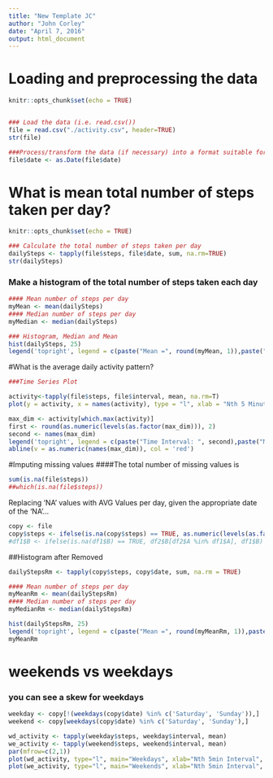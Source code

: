 ---
title: "New Template JC"
author: "John Corley"
date: "April 7, 2016"
output: html_document
---
# Loading and preprocessing the data
```{r setup, include=TRUE}
knitr::opts_chunk$set(echo = TRUE)


### Load the data (i.e. read.csv())
file = read.csv("./activity.csv", header=TRUE)
str(file)

###Process/transform the data (if necessary) into a format suitable for your analysis
file$date <- as.Date(file$date)

```
# What is mean total number of steps taken per day?
```{r , echo=TRUE}
knitr::opts_chunk$set(echo = TRUE)

### Calculate the total number of steps taken per day
dailySteps <- tapply(file$steps, file$date, sum, na.rm=TRUE)
str(dailySteps)
```
### Make a histogram of the total number of steps taken each day
``` {r, echo=TRUE}

#### Mean number of steps per day
myMean <- mean(dailySteps)
#### Median number of steps per day
myMedian <- median(dailySteps)

### Histogram, Median and Mean
hist(dailySteps, 25)
legend('topright', legend = c(paste("Mean =", round(myMean, 1)),paste("Median =",round(myMedian, 1))), bty = "n")

```

#What is the average daily activity pattern?
```{r , echo=TRUE}


###Time Series Plot

activity<-tapply(file$steps, file$interval, mean, na.rm=T)
plot(y = activity, x = names(activity), type = "l", xlab = "Nth 5 Minute Interval", main = "Daily Activity", ylab = "Avg. Num. Steps")

max_dim <- activity[which.max(activity)]
first <- round(as.numeric(levels(as.factor(max_dim))), 2)
second <- names(max_dim)
legend('topright', legend = c(paste("Time Interval: ", second),paste("Max Avg Steps: ",first)))
abline(v = as.numeric(names(max_dim)), col = 'red')
```

#Imputing missing values
####The total number of missing values is 
```{r , echo=TRUE}
sum(is.na(file$steps))
##which(is.na(file$steps))

```
Replacing 'NA' values with AVG Values per day, given the appropriate date of the 'NA'...
```{r , echo=TRUE}
copy <- file
copy$steps <- ifelse(is.na(copy$steps) == TRUE, as.numeric(levels(as.factor(activity)))[as.numeric(names(activity)) %in% copy$interval], copy$steps)
#df1$B <- ifelse(is.na(df1$B) == TRUE, df2$B[df2$A %in% df1$A], df1$B) 

```

##Histogram after Removed

```{r , echo=TRUE}
dailyStepsRm <- tapply(copy$steps, copy$date, sum, na.rm = TRUE)

#### Mean number of steps per day
myMeanRm <- mean(dailyStepsRm)
#### Median number of steps per day
myMedianRm <- median(dailyStepsRm)

hist(dailyStepsRm, 25)
legend('topright', legend = c(paste("Mean =", round(myMeanRm, 1)),paste("Median =",round(myMedianRm, 1))), bty = "n")
myMeanRm
```
# weekends vs weekdays
### you can see a skew for weekdays
```{r , echo =TRUE}

weekday <- copy[!(weekdays(copy$date) %in% c('Saturday', 'Sunday')),]
weekend <- copy[weekdays(copy$date) %in% c('Saturday', 'Sunday'),]

wd_activity <- tapply(weekday$steps, weekday$interval, mean)
we_activity <- tapply(weekend$steps, weekend$interval, mean)
par(mfrow=c(2,1))
plot(wd_activity, type="l", main="Weekdays", xlab="Nth 5min Interval", ylab="Avg Steps")
plot(we_activity, type="l", main="Weekends", xlab="Nth 5min Interval", ylab="Avg Steps")
```


